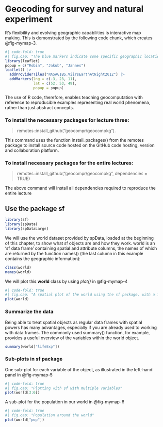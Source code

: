 # Geocoding for survey and natural experiment

R’s flexibility and evolving geographic capabilities is interactive map making. This is demonstrated by the following code chunk, which creates @fig-mymap-3.

```r
#| code-fold: true
#| fig.cap: "The blue markers indicate some specific geographic locations. The basemap is a tiled image of the Earth at night provided by NASA."
library(leaflet)
popup = c("Robin", "Jakub", "Jannes")
leaflet() |>
  addProviderTiles("NASAGIBS.ViirsEarthAtNight2012") |>
  addMarkers(lng = c(-3, 23, 11),
             lat = c(52, 53, 49), 
             popup = popup)
```
The use of R code, therefore, enables teaching geocomputation with reference to reproducible examples representing real world phenomena, rather than just abstract concepts.

### To install the necessary packages for lecture three:

>  remotes::install_github("geocompr/geocompkg"). 

This command uses the function install_packages() from the remotes package to install source code hosted on the GitHub code hosting, version and collaboration platform. 

### To install necessary packages for the entire lectures:

>  remotes::install_github("geocompr/geocompkg", dependencies = TRUE)

The above command will install all dependencies required to reproduce the entire lecture

## Use the package **sf** 

```r
library(sf)
library(spData)       
library(spDataLarge)   
```

We will use the world dataset provided by spData, loaded at the beginning of this chapter, to show what sf objects are and how they work. world is an ‘sf data frame’ containing spatial and attribute columns, the names of which are returned by the function names() (the last column in this example contains the geographic information):

```r
class(world)
names(world)
```

We will plot this **world** class by using *plot()* in @fig-mymap-4

```r
#| code-fold: true
#| fig.cap: "A spatial plot of the world using the sf package, with a facet for each attribute."
plot(world)
```
### Summarize the data  

Being able to treat spatial objects as regular data frames with spatial powers has many advantages, especially if you are already used to working with data frames. The commonly used summary() function, for example, provides a useful overview of the variables within the world object.

```r
summary(world["lifeExp"])
```

### Sub-plots in **sf** package

One sub-plot for each variable of the object, as illustrated in the left-hand panel in @fig-mymap-5

```r
#| code-fold: true
#| fig.cap: "Plotting with sf with multiple variables"
plot(world[3:6])
```

A sub-plot for the population in our world in @fig-mymap-6

```r
#| code-fold: true
#| fig.cap: "Population around the world"
plot(world["pop"])
```



